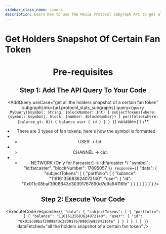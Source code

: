```yaml
---
sidebar_class_name: camera
description: Learn how to use the Moxie Protocol Subgraph API to get all the holders snapshot of a certain fan token.
---
```



# Get Holders Snapshot Of Certain Fan Token

<Header
  useCase="get all the holders snapshot of a certain fan token"
  apiName="Moxie Protocol Subgraph"
/>

# Pre-requisites

<Prerequisites apiName="Moxie Protocol Subgraph" />

## Step 1: Add The API Query To Your Code

<AddQuery
  useCase="get all the holders snapshot of a certain fan token"
  subgraphLink={url.protocol_stats_subgraphs}
  query={`query MyQuery($symbol: String, $blockNumber: Int) {
  subjectTokens(where: {symbol: $symbol}, block: {number: $blockNumber}) {
    portfolio(where: {balance_gt: 0}) {
      balance
      user {
        id
      }
    }
  }
}`}
  variable={`{
  /**
   * There are 3 types of fan tokens, here's how the symbol is formatted:
   * - USER -> fid:<fid>
   * - CHANNEL -> cid:<channel-id>
   * - NETWORK (Only for Farcaster) -> id:farcaster
   */
  "symbol": "id:farcaster",
  "blockNumber": 17895057
}`}
  response={`{
  "data": {
    "subjectTokens": [
      {
        "portfolio": [
          {
            "balance": "11616135683624072140",
            "user": {
              "id": "0x011c08baf3908843c30391767890d7e9a94116fe"
            }
          }
        ]
      }
    ]
  }
}`}
/>

## Step 2: Execute Your Code

<ExecuteCode
  response={`{
  "data": {
    "subjectTokens": [
      {
        "portfolio": [
          {
            "balance": "11616135683624072140",
            "user": {
              "id": "0x011c08baf3908843c30391767890d7e9a94116fe"
            }
          }
        ]
      }
    ]
  }
}`}
  dataFetched="all the holders snapshot of a certain fan token"
/>

<DeveloperSupport />
